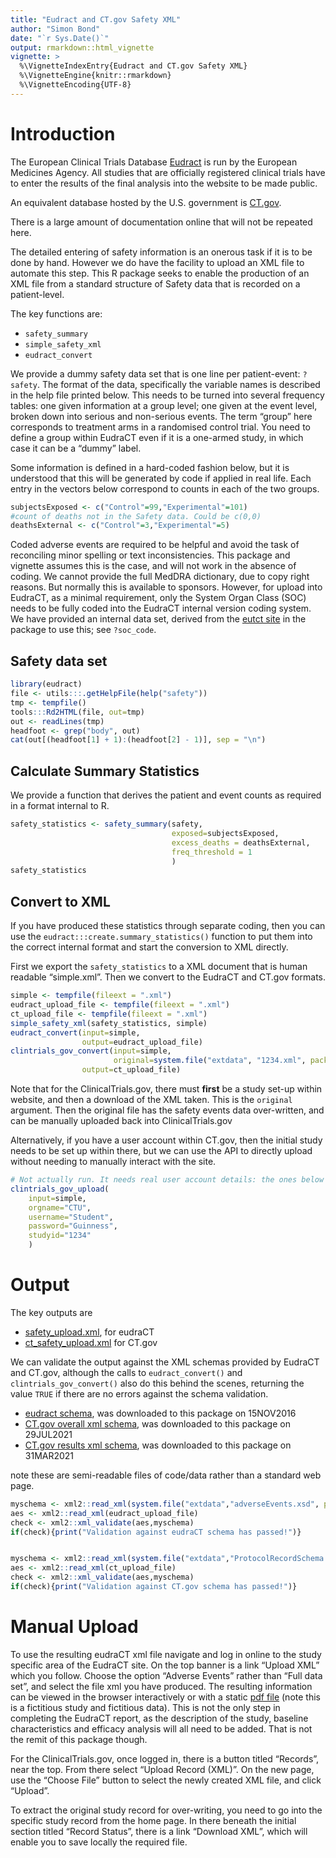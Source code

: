 ```yaml
---
title: "Eudract and CT.gov Safety XML"
author: "Simon Bond"
date: "`r Sys.Date()`"
output: rmarkdown::html_vignette
vignette: >
  %\VignetteIndexEntry{Eudract and CT.gov Safety XML}
  %\VignetteEngine{knitr::rmarkdown}
  %\VignetteEncoding{UTF-8}
---
```


# Introduction

The European Clinical Trials Database [Eudract](https://eudract.ema.europa.eu/) is run by the European Medicines Agency. All studies that are officially registered clinical trials have to enter the results of the final analysis into the website to be made public. 

An equivalent database hosted by the U.S. government is [CT.gov](https://clinicaltrials.gov/). 

There is a large amount of documentation online that will not be repeated here.

The detailed entering of safety information is an onerous task if it is to be done by hand. However we do have the facility to upload an XML file to automate this step. This R package seeks to enable the production of an XML file from a standard structure of Safety data that is recorded on a patient-level. 

The key functions are:
 
 * `safety_summary`
 * `simple_safety_xml`
 * `eudract_convert`

We provide a dummy safety data set that is one line per patient-event: `?safety`. The format of the data, specifically the variable names is described in the help file printed below. This needs to be turned into several frequency tables: one given information at a group level; one given at the event level, broken down into serious and non-serious events. The term "group" here corresponds to treatment arms in a randomised control trial. You need to define a group within EudraCT even if it is a one-armed study, in which case it can be a "dummy" label. 

Some information is defined in a hard-coded fashion below, but it is understood that this will be generated by code if applied in real life. Each entry in the vectors below correspond to counts in each of the two groups.

```r
subjectsExposed <- c("Control"=99,"Experimental"=101)
#count of deaths not in the Safety data. Could be c(0,0)
deathsExternal <- c("Control"=3,"Experimental"=5)
```

Coded adverse events are required to be helpful and avoid the task of reconciling minor spelling or text inconsistencies. This package and vignette assumes this is the case, and will not work in the absence of coding. We cannot provide the full MedDRA dictionary, due to copy right reasons. But normally this is available to sponsors. However, for upload into EudraCT, as a minimal requirement, only the System Organ Class (SOC) needs to be fully coded into the EudraCT internal version coding system. We have provided an internal data set, derived from the [eutct site](http://eutct.ema.europa.eu/eutct/viewListDisplay.do?listId=100000000006&firstTime=true&d-5037238-p=1&d-5037238-n=1&d-5037238-o=1&d-5037238-s=termName) in the package to use this; see `?soc_code`.

## Safety data set
```r
library(eudract)
file <- utils:::.getHelpFile(help("safety"))
tmp <- tempfile()
tools:::Rd2HTML(file, out=tmp)
out <- readLines(tmp)
headfoot <- grep("body", out)
cat(out[(headfoot[1] + 1):(headfoot[2] - 1)], sep = "\n")
```

## Calculate Summary Statistics

We provide a function that derives the patient and event counts as required in a format internal to R.

```r
safety_statistics <- safety_summary(safety, 
                                    exposed=subjectsExposed, 
                                    excess_deaths = deathsExternal, 
                                    freq_threshold = 1
                                    )
safety_statistics
```

## Convert to XML

If you have produced these statistics through separate coding, then you can use the `eudract:::create.summary_statistics()` function to put them into the correct internal format and start the conversion to XML directly.

First we export the `safety_statistics` to a XML document that is human readable "simple.xml". Then we convert to the EudraCT and CT.gov formats.

```r
simple <- tempfile(fileext = ".xml")
eudract_upload_file <- tempfile(fileext = ".xml")
ct_upload_file <- tempfile(fileext = ".xml")
simple_safety_xml(safety_statistics, simple)
eudract_convert(input=simple,
                output=eudract_upload_file)
clintrials_gov_convert(input=simple,
                       original=system.file("extdata", "1234.xml", package ="eudract"),
                output=ct_upload_file)


```

Note that for the ClinicalTrials.gov, there must **first** be a study set-up within website, and then a download of the XML taken. This is the `original` argument. Then the original file has the safety events data over-written, and can be manually uploaded back into ClinicalTrials.gov

Alternatively, if you have a user account within CT.gov, then the initial study needs to be set up within there, but we can use the API to directly upload without needing to manually interact with the site.

```r
# Not actually run. It needs real user account details: the ones below are fictitious.
clintrials_gov_upload(
    input=simple,
    orgname="CTU",
    username="Student",
    password="Guinness",
    studyid="1234"
    )

```




# Output



The key outputs are 

* [safety_upload.xml](../extdata/safety_upload.xml), for eudraCT 
* [ct_safety_upload.xml](../extdata/ct_safety_upload.xml) for CT.gov


We can validate the output against the XML schemas provided by EudraCT and CT.gov, although the calls to 
`eudract_convert()` and `clintrials_gov_convert()` also do this behind the scenes, returning the value `TRUE` if there are no errors against the schema validation. 

* [eudract schema](https://eudract.ema.europa.eu/docs/technical/schemas/clinicaltrial/results/adverseEvents.xsd), was downloaded to this package on 15NOV2016
* [CT.gov overall xml schema](https://cdn.clinicaltrials.gov/documents/xsd/prs/ProtocolRecordSchema.xsd), was downloaded to this package on 29JUL2021
* [CT.gov results xml schema](https://cdn.clinicaltrials.gov/documents/xsd/prs/RRSUploadSchema.xsd), was downloaded to this package on 31MAR2021


note these  are semi-readable files of code/data rather than a standard web page.


```r
myschema <- xml2::read_xml(system.file("extdata","adverseEvents.xsd", package="eudract"))
aes <- xml2::read_xml(eudract_upload_file)
check <- xml2::xml_validate(aes,myschema)
if(check){print("Validation against eudraCT schema has passed!")}


myschema <- xml2::read_xml(system.file("extdata","ProtocolRecordSchema.xsd", package="eudract"))
aes <- xml2::read_xml(ct_upload_file)
check <- xml2::xml_validate(aes,myschema)
if(check){print("Validation against CT.gov schema has passed!")}
```

# Manual Upload

To use the resulting eudraCT xml file navigate and log in online to the study specific area of the EudraCT site. On the top banner is a link "Upload XML" which you follow. Choose the option "Adverse Events" rather than "Full data set", and select the file xml you have produced. The resulting information can be viewed in the browser interactively or with a static [pdf file](../extdata/ct_result_0004-000245-38.pdf) (note this is a fictitious study and fictitious data). This is not the only step in completing the EudraCT report, as the description of the study, baseline characteristics and efficacy analysis will all need to be added. That is not the remit of this package though.

For the ClinicalTrials.gov, once logged in, there is a button titled "Records", near the top. From there select "Upload Record (XML)". On the new page, use the "Choose File" button to select the newly created XML file, and click "Upload".

To extract the original study record for over-writing, you need to go into the specific study record from the home page. In there beneath the initial section titled "Record Status", there is a link "Download XML", which will enable you to save locally the required file. 

